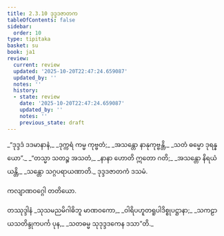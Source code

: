 ```yaml
---
title: 2.3.10 ဒုဒ္ဒဒဇာတက
tableOfContents: false
sidebar:
  order: 10
type: tipitaka
basket: su
book: ja1
review:
  current: review
  updated: '2025-10-20T22:47:24.659087'
  updated_by: ''
  notes: ''
  history:
  - state: review
    date: '2025-10-20T22:47:24.659087'
    updated_by: ''
    notes: ''
    previous_state: draft
---
```



<DynamicBreadcrumb />


<ReviewStatus review={frontmatter.review} showDetails={true} />

<HypothesisAnnotation frontmatter={frontmatter} />

<Division number="59" book="ja1" e="ch" v="22" p="46">

<Paragraph number="433" type="verses" book="ja1">
_“ဒုဒ္ဒဒံ ဒဒမာနာနံ,_  
_ဒုက္ကရံ ကမ္မ ကုဗ္ဗတံ;_  
_အသန္တော နာနုကုဗ္ဗန္တိ,_  
_သတံ ဓမ္မော ဒုရန္နယော”._  

</Paragraph>

</Division>
<Division number="60" book="ja1" e="ch" v="22" p="46">

<Paragraph number="434" type="verses" book="ja1">
_“တသ္မာ သတဉ္စ အသတံ,_  
_နာနာ ဟောတိ ဣတော ဂတိ;_  
_အသန္တော နိရယံ ယန္တိ,_  
_သန္တော သဂ္ဂပရာယဏာတိ._  


</Paragraph>
</Division>

<Paragraph number="435" type="center" book="ja1">
ဒုဒ္ဒဒဇာတကံ ဒသမံ.

  
ကလျာဏဝဂ္ဂေါ တတိယော.



</Paragraph>

<Paragraph number="436" type="center" book="ja1">
တဿုဒ္ဒါနံ


</Paragraph>

<Paragraph number="437" type="verses" book="ja1">
_သုသမညမိဂါဓိဘူ မာဏဝကော,_  
_ဝါရိပဟူတရူပါဒိစ္စုပဋ္ဌာနာ;_  
_သကဠာယသတိန္ဒုကပင်္က ပုန,_  
_သတဓမ္မ သုဒုဒ္ဒဒကေန ဒသာ”တိ._
</Paragraph>